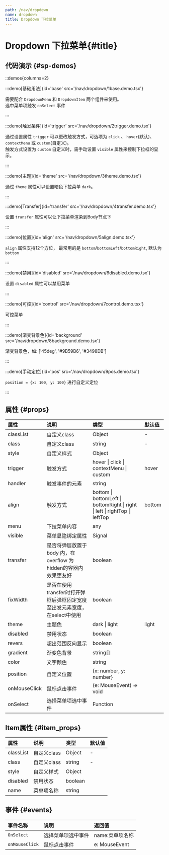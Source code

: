```yaml
---
path: /nav/dropdown
name: dropdown
title: Dropdown 下拉菜单
---
```



<div class="sys-ctx-main-left">

# Dropdown 下拉菜单\{#title\}

## 代码演示 \{#sp-demos\}

::demos{columns=2}

:::demo[基础用法]{id='base' src='/nav/dropdown/1base.demo.tsx'}

需要配合 `DropdownMenu` 和 `DropdownItem` 两个组件来使用。\
选中菜单项触发 `onSelect` 事件

:::



:::demo[触发条件]{id='trigger' src='/nav/dropdown/2trigger.demo.tsx'}

通过设置属性 `trigger` 可以更改触发方式，可选项为 `click` 、 `hover`(默认)、 `contextMenu` 或 `custom`(自定义)。\
触发方式设置为 `custom` 自定义时，需手动设置 `visible` 属性来控制下拉框的显示。

:::


:::demo[主题]{id='theme' src='/nav/dropdown/3theme.demo.tsx'}

通过 `theme` 属性可以设置暗色下拉菜单 `dark`。

:::


:::demo[Transfer]{id='transfer' src='/nav/dropdown/4transfer.demo.tsx'}

设置 `transfer` 属性可以让下拉菜单渲染到Body节点下

:::


:::demo[位置]{id='align' src='/nav/dropdown/5align.demo.tsx'}

`align` 属性支持12个方位， 最常用的是 `bottom`/`bottomLeft`/`bottomRight`, 默认为 `bottom`

:::


:::demo[禁用]{id='disabled' src='/nav/dropdown/6disabled.demo.tsx'}

设置 `disabled` 属性可以禁用菜单

:::


:::demo[可控]{id='control' src='/nav/dropdown/7control.demo.tsx'}

可控菜单

:::


:::demo[渐变背景色]{id='background' src='/nav/dropdown/8background.demo.tsx'}

渐变背景色，如: ['45deg', '#9B59B6', '#3498DB']

:::


:::demo[手动定位]{id='pos' src='/nav/dropdown/9pos.demo.tsx'}

`position = {x: 100, y: 100}` 进行自定义定位

:::


## 属性 \{#props\}

| 属性 | 说明 | 类型 | 默认值 |
| :--- | :---- | :--- | :--- |
|classList|自定义class|Object|-|
|class|自定义class|string|-|
|style|自定义样式|Object||
|trigger|触发方式|hover &#124; click &#124; contextMenu &#124; custom|hover|
|handler|触发事件的元素|string||
|align|触发方式|bottom &#124; bottomLeft &#124; bottomRight &#124; right &#124; left &#124; rightTop &#124; leftTop|bottom|
|menu|下拉菜单内容|any||
|visible|菜单显隐绑定属性|Signal||
|transfer|是否将弹层放置于 body 内，在overflow 为 hidden的容器内效果更友好|boolean||
|fixWidth|是否在使用transfer时打开弹框后弹框固定宽度至出发元素宽度，在select中使用|boolean||
|theme|主题色|dark &#124; light|light|
|disabled|禁用状态|boolean||
|revers|超出范围反向显示|boolean||
|gradient|渐变色背景|string[]||
|color|文字颜色|string||
|position|自定义位置|\{x: number, y: number\}||
|onMouseClick|鼠标点击事件|(e: MouseEvent) => void||
|onSelect|选择菜单项选中事件|Function||


## Item属性 \{#item_props\}

| 属性 | 说明 | 类型 | 默认值 |
| :--- | :---- | :--- | :--- |
|classList|自定义class|Object|-|
|class|自定义class|string|-|
|style|自定义样式|Object||
|disabled|禁用状态|boolean||
|name|菜单项名称|string||

## 事件 \{#events\}

| 事件名称 | 说明 | 返回值|
| :--- | :---- | :--- |
|`OnSelect`|选择菜单项选中事件|name:菜单项名称|
|`onMouseClick`|鼠标点击事件|e: MouseEvent|

</div>

